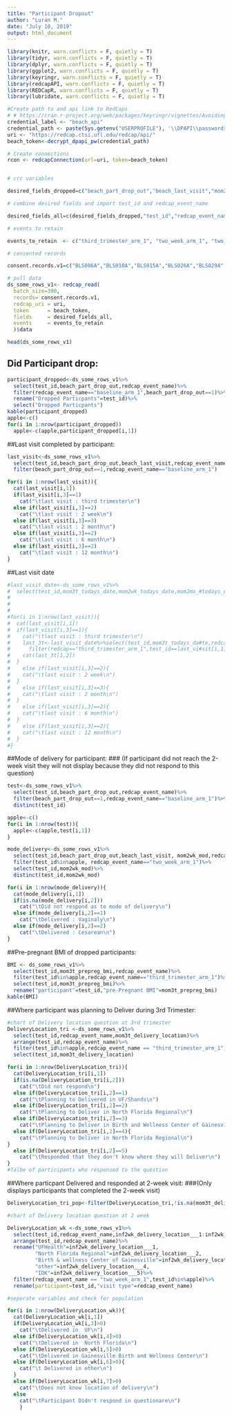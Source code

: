 ```yaml
---
title: "Participant Dropout"
author: "Luran M."
date: "July 10, 2019"
output: html_document
---
```


```r

library(knitr, warn.conflicts = F, quietly = T)
library(tidyr, warn.conflicts = F, quietly = T)
library(dplyr, warn.conflicts = F, quietly = T)
library(ggplot2, warn.conflicts = F, quietly = T)
library(keyringr, warn.conflicts = F, quietly = T)
library(redcapAPI, warn.conflicts = F, quietly = T)
library(REDCapR, warn.conflicts = F, quietly = T)
library(lubridate, warn.conflicts = F, quietly = T)

#Create path to and api link to RedCaps
# # https://cran.r-project.org/web/packages/keyringr/vignettes/Avoiding_plain_text_passwords_in_R_with_keyringr.html
credential_label <- "beach_api"
credential_path <- paste(Sys.getenv("USERPROFILE"), '\\DPAPI\\passwords\\', Sys.info()["nodename"], '\\', credential_label, '.txt', sep="")
uri <- "https://redcap.ctsi.ufl.edu/redcap/api/"
beach_token<-decrypt_dpapi_pw(credential_path)

# Create connections
rcon <- redcapConnection(url=uri, token=beach_token)


# crc variables

desired_fields_dropped=c("beach_part_drop_out","beach_last_visit","mom2wk_mod","mom3t_prepreg_bmi","mom3t_delivery_location","inf2wk_delivery_location","mom3t_todays_date","mom2wk_todays_date","mom2mo_todays_date")

# combine desired fields and import test_id and redcap_event_name

desired_fields_all=c(desired_fields_dropped,"test_id","redcap_event_name")

# events to retain

events_to_retain  <- c("third_trimester_arm_1", "two_week_arm_1", "two_month_arm_1","baseline_arm_1")

# consented records

consent.records.v1=c("BLS006A","BLS010A","BLS015A","BLS026A","BLS029A","BLS037A","BLS039A","BLS050A","BLS054A","BLS001A")

# pull data
ds_some_rows_v1<- redcap_read(
  batch_size=300,
  records= consent.records.v1,
  redcap_uri = uri, 
  token      = beach_token, 
  fields     = desired_fields_all,
  events     = events_to_retain
  )$data

head(ds_some_rows_v1)
```

## Did Participant drop:
```r
participant_dropped<-ds_some_rows_v1%>%
  select(test_id,beach_part_drop_out,redcap_event_name)%>%
  filter(redcap_event_name=="baseline_arm_1",beach_part_drop_out==1)%>%
  rename("Dropped Particpants"=test_id)%>%
  select("Dropped Particpants")
kable(participant_dropped)
apple<-c()
for(i in 1:nrow(participant_dropped))
  apple<-c(apple,participant_dropped[i,1])

```

##Last visit completed by participant:
```r
last_visit<-ds_some_rows_v1%>%
  select(test_id,beach_part_drop_out,beach_last_visit,redcap_event_name)%>%
  filter(beach_part_drop_out==1,redcap_event_name=="baseline_arm_1")

for(i in 1:nrow(last_visit)){
  cat(last_visit[i,1])
  if(last_visit[i,3]==1)
    cat("\tlast visit : third trimester\n")
  else if(last_visit[i,3]==2)
    cat("\tlast visit : 2 week\n")
  else if(last_visit[i,3]==3)
    cat("\tlast visit : 2 month\n")
  else if(last_visit[i,3]==2)
    cat("\tlast visit : 6 month\n")
  else if(last_visit[i,3]==2)
    cat("\tlast visit : 12 month\n")
}

```

##Last visit date
```r
#last_visit_date<-ds_some_rows_v1%>%
#  select(test_id,mom3t_todays_date,mom2wk_todays_date,mom2mo_#todays_date,redcap_event_name)
#  
#
#
#for(i in 1:nrow(last_visit)){
#  cat(last_visit[i,1])
#  if(last_visit[i,3]==1){
#    cat("\tlast visit : third trimester\n")
#    last_3t<-last_visit_date%>%select(test_id,mom3t_todays_da#te,redcap_event_name)%>%
#      filter(redcap=="third_trimester_arm_1",test_id==last_vi#sit[i,1])
#    cat(last_3t[1,2])
#  }
#    else if(last_visit[i,3]==2){
#    cat("\tlast visit : 2 week\n")
#  }
#    else if(last_visit[i,3]==3){
#    cat("\tlast visit : 2 month\n")
#  }
#    else if(last_visit[i,3]==2){
#    cat("\tlast visit : 6 month\n")
#  }
#    else if(last_visit[i,3]==2){
#    cat("\tlast visit : 12 month\n")
#  }
#}

```
##Mode of delivery for participant:
###  (If participant did not reach the 2-week visit they will not display because they did not respond to this question)

```r
test<-ds_some_rows_v1%>%
  select(test_id,beach_part_drop_out,redcap_event_name)%>%
  filter(beach_part_drop_out==1,redcap_event_name=="baseline_arm_1")%>%
  distinct(test_id)

apple<-c()
for(i in 1:nrow(test)){
  apple<-c(apple,test[i,1])
}

mode_delivery<-ds_some_rows_v1%>%
  select(test_id,beach_part_drop_out,beach_last_visit, mom2wk_mod,redcap_event_name)%>%
  filter(test_id%in%apple, redcap_event_name=="two_week_arm_1")%>%
  select(test_id,mom2wk_mod)%>%
  distinct(test_id,mom2wk_mod)

for(i in 1:nrow(mode_delivery)){
  cat(mode_delivery[i,1])
  if(is.na(mode_delivery[i,2]))
    cat("\tDid not respond as to mode of delivery\n")
  else if(mode_delivery[i,2]==1)
    cat("\tDelivered : Vaginaly\n")
  else if(mode_delivery[i,2]==2)
    cat("\tDelivered : Cesarean\n")
}

```

##Pre-pregnant BMI of dropped participants:
```r
BMI <- ds_some_rows_v1%>%
  select(test_id,mom3t_prepreg_bmi,redcap_event_name)%>%
  filter(test_id%in%apple,redcap_event_name=="third_trimester_arm_1")%>%
  select(test_id,mom3t_prepreg_bmi)%>%
  rename("participant"=test_id,"pre-Pregnant BMI"=mom3t_prepreg_bmi)
kable(BMI)

```

##Where participant was planning to Deliver during 3rd Trimester:

```r

#chart of Delivery location question at 3rd trimester   
DeliveryLocation_tri <-ds_some_rows_v1%>%
  select(test_id,redcap_event_name,mom3t_delivery_location)%>%
  arrange(test_id,redcap_event_name)%>%
  filter(test_id%in%apple,redcap_event_name == "third_trimester_arm_1")%>%
  select(test_id,mom3t_delivery_location)

for(i in 1:nrow(DeliveryLocation_tri)){
  cat(DeliveryLocation_tri[i,1])
  if(is.na(DeliveryLocation_tri[i,2]))
    cat("\tDid not respond\n")
  else if(DeliveryLocation_tri[i,2]==1)
    cat("\tPlanning to Delivered in UF/Shands\n")
  else if(DeliveryLocation_tri[i,2]==2)
    cat("\tPlanning to Deliver in North Florida Regional\n")
  else if(DeliveryLocation_tri[i,2]==3)
    cat("\tPlanning to Deliver in Birth and Wellness Center of Gainesville\n")
  else if(DeliveryLocation_tri[i,2]==4){
    cat("\tPlanning to Deliver in North Florida Regional\n")
}
  else if(DeliveryLocation_tri[i,2]==5)
    cat("\tResponded that they don't know where they will Deliver\n")
}
#Talbe of participants who responsed to the question
```

##Where particpant Delivered and responded at 2-week visit:
###(Only displays participants that completed the 2-week visit)
```r
DeliveryLocation_tri_pop<-filter(DeliveryLocation_tri,!is.na(mom3t_delivery_location))

#chart of Delivery location question at 2 week

DeliveryLocation_wk <-ds_some_rows_v1%>%
  select(test_id,redcap_event_name,inf2wk_delivery_location___1:inf2wk_delivery_location___5,beach_part_drop_out)%>%
  arrange(test_id,redcap_event_name)%>%
  rename("UFHealth"=inf2wk_delivery_location___1,
         "North Florida Regional"=inf2wk_delivery_location___2,
         "Birth & wellness Center of Gainesville"=inf2wk_delivery_location___3,
         "other"=inf2wk_delivery_location___4,
         "IDK"=inf2wk_delivery_location___5)%>%
  filter(redcap_event_name == "two_week_arm_1",test_id%in%apple)%>%
  rename(participant=test_id,"visit type"=redcap_event_name)

#seperate variables and check for population 

for(i in 1:nrow(DeliveryLocation_wk)){
  cat(DeliveryLocation_wk[i,1])
  if(DeliveryLocation_wk[i,3]>0)
    cat("\tDelivered in  UF\n")  
  else if(DeliveryLocation_wk[i,4]>0)
    cat("\tDelivered in  North Florida\n")  
  else if(DeliveryLocation_wk[i,5]>0)
    cat("\tDelivered in Gainesville Birth and Wellness Center\n")  
  else if(DeliveryLocation_wk[i,6]>0){
    cat("\t Delivered in other\n")
  }
  else if(DeliveryLocation_wk[i,7]>0)
    cat("\tDoes not know location of delivery\n")  
  else
    cat("\tParticipant Didn't respond in questionare\n")    
    }
```


